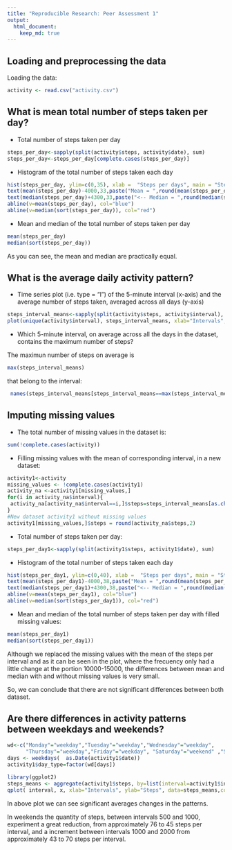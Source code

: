```yaml
---
title: "Reproducible Research: Peer Assessment 1"
output: 
  html_document:
    keep_md: true
---
```



## Loading and preprocessing the data

Loading the data:

```r
activity <- read.csv("activity.csv")
```

## What is mean total number of steps taken per day?

* Total number of steps taken per day

```r
steps_per_day<-sapply(split(activity$steps, activity$date), sum)
steps_per_day<-steps_per_day[complete.cases(steps_per_day)]
```

* Histogram of the total number of steps taken each day

```r
hist(steps_per_day, ylim=c(0,35), xlab =  "Steps per days", main = "Steps per day distribution")
text(mean(steps_per_day)-4000,33,paste("Mean = ",round(mean(steps_per_day),0)," -->"), col="blue" )
text(median(steps_per_day)+4300,33,paste("<-- Median = ",round(median(steps_per_day))), col="red" )
abline(v=mean(steps_per_day), col="blue")
abline(v=median(sort(steps_per_day)), col="red")
```

* Mean and median of the total number of steps taken per day

```r
mean(steps_per_day)
median(sort(steps_per_day))
```

As you can see, the mean and median are practically equal.

## What is the average daily activity pattern?

* Time series plot (i.e. type = "l") of the 5-minute interval (x-axis) and the average number of steps taken, averaged across all days (y-axis)

```r
steps_interval_means<-sapply(split(activity$steps, activity$interval), mean, na.rm = T)
plot(unique(activity$interval), steps_interval_means, xlab="Intervals", ylab="Step", main="Averaged Steps per Intervals", type="l")
```

* Which 5-minute interval, on average across all the days in the dataset, contains the maximum number of steps?

The maximun number of steps on average is

```r
max(steps_interval_means)
```

that belong to the interval:

```r
 names(steps_interval_means[steps_interval_means==max(steps_interval_means)])
```

## Imputing missing values

* The total number of missing values in the dataset is:

```r
sum(!complete.cases(activity))
```

* Filling missing values with the mean of corresponding interval, in a new dataset:

```r
activity1<-activity
missing_values <- !complete.cases(activity1)
activity_na <-activity1[missing_values,]
for(i in activity_na$interval){  
 activity_na[activity_na$interval==i,]$steps=steps_interval_means[as.character(i)]  
}
#New dataset activity1 without missing values
activity1[missing_values,]$steps = round(activity_na$steps,2)
```

* Total number of steps taken per day:

```r
steps_per_day1<-sapply(split(activity1$steps, activity1$date), sum)
```

* Histogram of the total number of steps taken each day

```r
hist(steps_per_day1, ylim=c(0,40), xlab =  "Steps per days", main = "Steps per day distribution")
text(mean(steps_per_day1)-4000,38,paste("Mean = ",round(mean(steps_per_day1),0)," -->"), col="blue" )
text(median(steps_per_day1)+4300,38,paste("<-- Median = ",round(median(steps_per_day1))), col="red" )
abline(v=mean(steps_per_day1), col="blue")
abline(v=median(sort(steps_per_day1)), col="red")
```

* Mean and median of the total number of steps taken per day with filled missing values:

```r
mean(steps_per_day1)
median(sort(steps_per_day1))
```

Although we replaced the missing values with the mean of the steps per interval and as it can be seen in the plot, where the frecuency only had a little change at the portion 10000-15000, the differences between mean and median with and without missing values is very small.

So, we can conclude that there are not significant differences between both dataset.

## Are there differences in activity patterns between weekdays and weekends?

```r
wd<-c("Monday"="weekday","Tuesday"="weekday","Wednesday"="weekday",
      "Thursday"="weekday","Friday"="weekday", "Saturday"="weekend" ,"Sunday"="weekend")
days <- weekdays(  as.Date(activity1$date))
activity1$day_type=factor(wd[days])

library(ggplot2)
steps_means <- aggregate(activity1$steps, by=list(interval=activity1$interval, day_type=activity1$day_type), mean)
qplot( interval, x, xlab="Intervals", ylab="Steps", data=steps_means,colours=c("blue", "red"),  geom="line")+ facet_wrap(~day_type, ncol = 1)
```

In above plot we can see significant averages changes in the patterns.

In weekends the quantity of steps, between intervals 500 and 1000, experiment a great reduction, from approximately 76 to 45 steps per interval,   and a  increment between intervals 1000 and 2000 from approximately 43 to 70 steps per interval.




